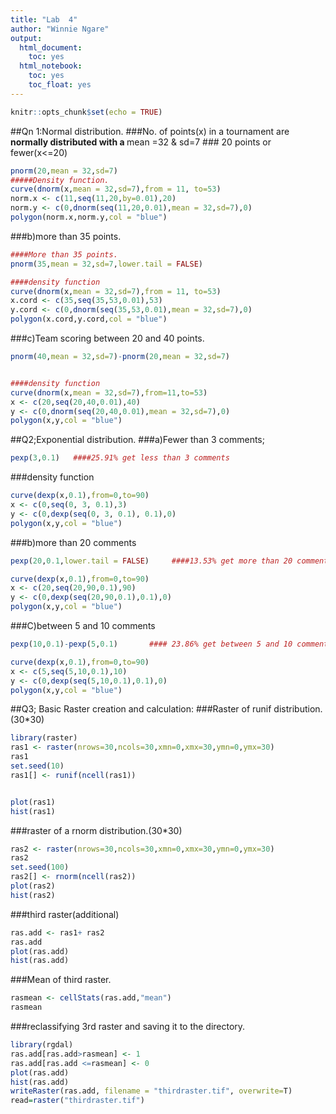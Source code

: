 ---
title: "Lab  4"
author: "Winnie Ngare"
output:
  html_document:
    toc: yes
  html_notebook:
    toc: yes
    toc_float: yes
---

```{r setup, include=FALSE}
knitr::opts_chunk$set(echo = TRUE)
```


##Qn 1:Normal distribution.
###No. of points(x) in a tournament are **normally distributed with a **mean =32 & sd=7
### 20 points or fewer(x<=20)
```{r}
pnorm(20,mean = 32,sd=7)
#####Density function.
curve(dnorm(x,mean = 32,sd=7),from = 11, to=53)
norm.x <- c(11,seq(11,20,by=0.01),20)
norm.y <- c(0,dnorm(seq(11,20,0.01),mean = 32,sd=7),0)
polygon(norm.x,norm.y,col = "blue")
```






###b)more than 35 points.
```{r}
####More than 35 points.
pnorm(35,mean = 32,sd=7,lower.tail = FALSE)

####density function
curve(dnorm(x,mean = 32,sd=7),from = 11, to=53)
x.cord <- c(35,seq(35,53,0.01),53)
y.cord <- c(0,dnorm(seq(35,53,0.01),mean = 32,sd=7),0)
polygon(x.cord,y.cord,col = "blue")
```







###c)Team scoring between 20 and 40 points.
```{r}

pnorm(40,mean = 32,sd=7)-pnorm(20,mean = 32,sd=7)


####density function 
curve(dnorm(x,mean = 32,sd=7),from=11,to=53)
x <- c(20,seq(20,40,0.01),40)
y <- c(0,dnorm(seq(20,40,0.01),mean = 32,sd=7),0)
polygon(x,y,col = "blue")
```







##Q2;Exponential distribution.
###a)Fewer than 3 comments;
```{r, warning=FALSE}
pexp(3,0.1)   ####25.91% get less than 3 comments
```






###density function
```{r, message=FALSE, warning=FALSE}
curve(dexp(x,0.1),from=0,to=90)
x <- c(0,seq(0, 3, 0.1),3)
y <- c(0,dexp(seq(0, 3, 0.1), 0.1),0)
polygon(x,y,col = "blue")
```









###b)more than 20 comments
```{r, message=FALSE, warning=FALSE}
pexp(20,0.1,lower.tail = FALSE)     ####13.53% get more than 20 comments.

curve(dexp(x,0.1),from=0,to=90)
x <- c(20,seq(20,90,0.1),90)
y <- c(0,dexp(seq(20,90,0.1),0.1),0)
polygon(x,y,col = "blue")
```








###C)between 5 and 10 comments
```{r}
pexp(10,0.1)-pexp(5,0.1)       #### 23.86% get between 5 and 10 comments.

curve(dexp(x,0.1),from=0,to=90)
x <- c(5,seq(5,10,0.1),10)
y <- c(0,dexp(seq(5,10,0.1),0.1),0)
polygon(x,y,col = "blue")
```








##Q3; Basic Raster creation and calculation:
###Raster of runif distribution.(30*30)
```{r, message=FALSE, warning=FALSE}

library(raster)
ras1 <- raster(nrows=30,ncols=30,xmn=0,xmx=30,ymn=0,ymx=30)
ras1
set.seed(10)
ras1[] <- runif(ncell(ras1))


plot(ras1)
hist(ras1)
```










###raster of a rnorm distribution.(30*30)
```{r}
ras2 <- raster(nrows=30,ncols=30,xmn=0,xmx=30,ymn=0,ymx=30)
ras2
set.seed(100)
ras2[] <- rnorm(ncell(ras2))
plot(ras2)
hist(ras2)

```











###third raster(additional)
```{r}
ras.add <- ras1+ ras2
ras.add
plot(ras.add)
hist(ras.add)

```










###Mean of third raster.
```{r}
rasmean <- cellStats(ras.add,"mean")
rasmean
```










###reclassifying 3rd raster and saving it to the directory.
```{r, message=FALSE, warning=FALSE}
library(rgdal)
ras.add[ras.add>rasmean] <- 1
ras.add[ras.add <=rasmean] <- 0
plot(ras.add)
hist(ras.add)
writeRaster(ras.add, filename = "thirdraster.tif", overwrite=T)
read=raster("thirdraster.tif")


```










